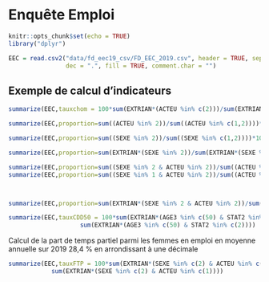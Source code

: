 
# Enquête Emploi

```{r setupEEC, include=FALSE}
knitr::opts_chunk$set(echo = TRUE)
library("dplyr")

EEC = read.csv2("data/fd_eec19_csv/FD_EEC_2019.csv", header = TRUE, sep = ";", quote = "\"",
                dec = ".", fill = TRUE, comment.char = "")	


```

## Exemple de calcul d'indicateurs

```{r}
summarize(EEC,tauxchom = 100*sum(EXTRIAN*(ACTEU %in% c(2)))/sum(EXTRIAN*(ACTEU %in% c(1,2))))
```


```{r}
summarize(EEC,proportion=sum((ACTEU %in% 2))/sum((ACTEU %in% c(1,2))))*100

summarize(EEC,proportion=sum((SEXE %in% 2))/sum((SEXE %in% c(1,2))))*100

```


```{r}
summarize(EEC,proportion=sum(EXTRIAN*(SEXE %in% 2))/sum(EXTRIAN*(SEXE %in% c(1,2))))*100

summarize(EEC,proportion=sum((SEXE %in% 2 & ACTEU %in% 2))/sum((ACTEU %in% c(1,2) & SEXE %in% 2)))*100
summarize(EEC,proportion=sum((SEXE %in% 1 & ACTEU %in% 2))/sum((ACTEU %in% c(1,2) & SEXE %in% 1)))*100



summarize(EEC,proportion=sum(EXTRIAN*(SEXE %in% 2 & ACTEU %in% 2))/sum(EXTRIAN*(SEXE %in% c(1,2) & ACTEU %in% c(2))))*100

summarize(EEC,tauxCDD50 = 100*sum(EXTRIAN*(AGE3 %in% c(50) & STAT2 %in% c(2) & STATUTR %in% c(4)))/
                    sum(EXTRIAN*(AGE3 %in% c(50) & STAT2 %in% c(2))))

```

                                                   
Calcul de la part de temps partiel parmi les femmes en emploi en moyenne annuelle sur 2019
28,4 % en arrondissant à une décimale

```{r}
summarize(EEC,tauxFTP = 100*sum(EXTRIAN*(SEXE %in% c(2) & ACTEU %in% c(1) & TPPRED %in% c(2)))/
            sum(EXTRIAN*(SEXE %in% c(2) & ACTEU %in% c(1))))                                                 

```
                                               


